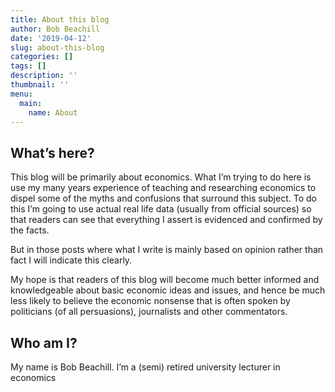 ```yaml
---
title: About this blog
author: Bob Beachill
date: '2019-04-12'
slug: about-this-blog
categories: []
tags: []
description: ''
thumbnail: ''
menu:
  main:
    name: About
---
```


## What's here?
This blog will be primarily about economics. What I'm trying to do here is use my many years experience of teaching and researching economics to dispel some of the myths and confusions that surround this subject. To do this I'm going to use actual real life data (usually from official sources) so that readers can see that everything I assert is evidenced and confirmed by the facts.

But in those posts where what I write is mainly based on opinion rather than fact I will indicate this clearly.

My hope is that readers of this blog will become much better informed and knowledgeable about basic economic ideas and issues, and hence be much less likely to believe the economic nonsense that is often spoken by politicians (of all persuasions), journalists and other commentators.

## Who am I?
My name is Bob Beachill. I'm a (semi) retired university lecturer in economics